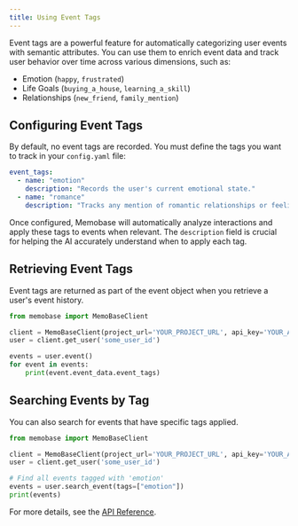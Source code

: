 ```yaml
---
title: Using Event Tags
---
```


Event tags are a powerful feature for automatically categorizing user events with semantic attributes. You can use them to enrich event data and track user behavior over time across various dimensions, such as:

-   Emotion (`happy`, `frustrated`)
-   Life Goals (`buying_a_house`, `learning_a_skill`)
-   Relationships (`new_friend`, `family_mention`)

## Configuring Event Tags

By default, no event tags are recorded. You must define the tags you want to track in your `config.yaml` file:

```yaml config.yaml
event_tags:
  - name: "emotion"
    description: "Records the user's current emotional state."
  - name: "romance"
    description: "Tracks any mention of romantic relationships or feelings."
```

Once configured, Memobase will automatically analyze interactions and apply these tags to events when relevant. The `description` field is crucial for helping the AI accurately understand when to apply each tag.

## Retrieving Event Tags

Event tags are returned as part of the event object when you retrieve a user's event history.

```python
from memobase import MemoBaseClient

client = MemoBaseClient(project_url='YOUR_PROJECT_URL', api_key='YOUR_API_KEY')
user = client.get_user('some_user_id')

events = user.event()
for event in events:
    print(event.event_data.event_tags)
```

## Searching Events by Tag

You can also search for events that have specific tags applied.

```python
from memobase import MemoBaseClient

client = MemoBaseClient(project_url='YOUR_PROJECT_URL', api_key='YOUR_API_KEY')
user = client.get_user('some_user_id')

# Find all events tagged with 'emotion'
events = user.search_event(tags=["emotion"])
print(events)
```

For more details, see the [API Reference](/api-reference/events/search_events).